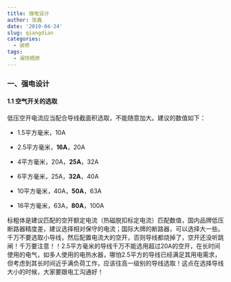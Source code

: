 ```yaml
---
title: 强电设计
author: 张鑫
date: '2019-04-24'
slug: qiangdian
categories:
  - 装修
tags:
  - 澜悦栖原
---
```

### 一、强电设计

#### 1.1 空气开关的选取

   低压空开电流应当配合导线截面积选取，不能随意加大。建议的数值如下：

* 1.5平方毫米，10A

* 2.5平方毫米，**16A**，20A

* 4平方毫米，20A，**25A**，32A

* 6平方毫米，25A，**32A**，40A

* 10平方毫米，40A，**50A**，63A

* 16平方毫米，63A，**80A**，100A

标粗体是建议匹配的空开额定电流（热磁脱扣标定电流）匹配数值，国内品牌低压断路器精度差，建议选择相对保守的电流；国际大牌的断路器，可以选择大一些。千万不要选取小导线，然后配置电流大的空开，否则导线都烧掉了，空开还没听跳闸！千万要注意！！2.5平方毫米的导线千万不能选用超过20A的空开，在长时间使用的电气，如多人使用的电热水器，哪怕2.5平方的导线已经满足其用电需求，但考虑到其长时间近乎满负荷工作，应该往高一级别的导线选取！这点在选择导线大小的时候，大家要跟电工沟通好！